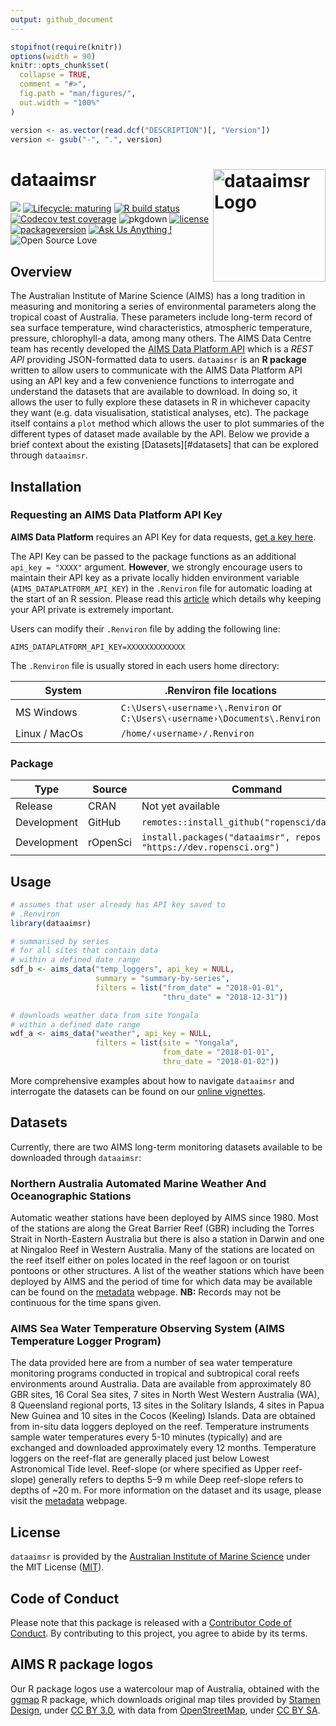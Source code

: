 ```yaml
---
output: github_document
---
```


<!-- README.md is generated from README.Rmd. Please edit that file -->

```r
stopifnot(require(knitr))
options(width = 90)
knitr::opts_chunk$set(
  collapse = TRUE,
  comment = "#>",
  fig.path = "man/figures/",
  out.width = "100%"
)
```

```r
version <- as.vector(read.dcf("DESCRIPTION")[, "Version"])
version <- gsub("-", ".", version)
```

# dataaimsr <img src="man/figures/logo.png" width = 180 alt="dataaimsr Logo" align="right" />

<!-- badges: start -->
[![](https://badges.ropensci.org/428_status.svg)](https://github.com/ropensci/software-review/issues/428)
[![Lifecycle: maturing](https://img.shields.io/badge/lifecycle-maturing-blue.svg)](https://www.tidyverse.org/lifecycle/#maturing)
[![R build status](https://github.com/ropensci/dataaimsr/workflows/R-CMD-check/badge.svg)](https://github.com/ropensci/dataaimsr/actions)
[![Codecov test coverage](https://codecov.io/gh/ropensci/dataaimsr/branch/master/graph/badge.svg)](https://codecov.io/gh/ropensci/dataaimsr?branch=master)
![pkgdown](https://github.com/ropensci/dataaimsr/workflows/pkgdown/badge.svg)
[![license](https://img.shields.io/badge/license-MIT + file LICENSE-lightgrey.svg)](https://choosealicense.com/)
[![packageversion](https://img.shields.io/badge/Package%20version-`r version`-orange.svg)](commits/master)
[![Ask Us Anything
\!](https://img.shields.io/badge/Ask%20us-anything-1abc9c.svg)](https://github.com/ropensci/dataaimsr/issues/new)
![Open Source
Love](https://badges.frapsoft.com/os/v2/open-source.svg?v=103)
<!-- badges: end -->

## Overview 

The Australian Institute of Marine Science (AIMS) has a long tradition in
measuring and monitoring a series of environmental parameters along the
tropical coast of Australia. These parameters include long-term record of sea
surface temperature, wind characteristics, atmospheric temperature, pressure,
chlorophyll-a data, among many others. The AIMS Data Centre team has recently
developed the [AIMS Data Platform API][1] which is a *REST API* providing
JSON-formatted data to users. `dataaimsr` is an **R package** written to
allow users to communicate with the AIMS Data Platform API using an API key
and a few convenience functions to interrogate and understand the datasets
that are available to download. In doing so, it allows the user to
fully explore these datasets in R in whichever capacity they want (e.g.
data visualisation, statistical analyses, etc). The package itself contains
a `plot` method which allows the user to plot summaries of the different types
of dataset made available by the API. Below we provide a brief context about
the existing [Datasets][#datasets] that can be explored through `dataaimsr`.

[1]: https://open-aims.github.io/data-platform/

## Installation

### Requesting an AIMS Data Platform API Key

**AIMS Data Platform** requires an API Key for data requests, [get a key here](https://open-AIMS.github.io/data-platform/key-request).

The API Key can be passed to the package functions as an additional
`api_key = "XXXX"` argument. **However**, we strongly encourage users to
maintain their API key as a private locally hidden environment variable
(`AIMS_DATAPLATFORM_API_KEY`) in the `.Renviron` file for
automatic loading at the start of an R session. Please read this
[article](https://CRAN.R-project.org/package=httr/vignettes/secrets.html)
which details why keeping your API private is extremely important.

Users can modify their `.Renviron` file by adding the following line:

```
AIMS_DATAPLATFORM_API_KEY=XXXXXXXXXXXXX
```

The `.Renviron` file is usually stored in each users home directory:

System        | .Renviron file locations
--------------|-------------------------
MS Windows    | <code>C:&#92;Users&#92;&#8249;username&#8250;&#92;.Renviron</code>  or <code>C:&#92;Users&#92;&#8249;username&#8250;&#92;Documents&#92;.Renviron</code>
Linux / MacOs | <code>&#47;home&#47;&#8249;username&#8250;&#47;.Renviron</code>

### Package

Type | Source | Command
---|---|---
Release | CRAN | Not yet available
Development | GitHub | `remotes::install_github("ropensci/dataaimsr")`
Development | rOpenSci | `install.packages("dataaimsr", repos = "https://dev.ropensci.org")`

## Usage

```r
# assumes that user already has API key saved to
# .Renviron
library(dataaimsr)

# summarised by series
# for all sites that contain data
# within a defined date range
sdf_b <- aims_data("temp_loggers", api_key = NULL,
                   summary = "summary-by-series",
                   filters = list("from_date" = "2018-01-01",
                                  "thru_date" = "2018-12-31"))

# downloads weather data from site Yongala
# within a defined date range
wdf_a <- aims_data("weather", api_key = NULL,
                   filters = list(site = "Yongala",
                                  from_date = "2018-01-01",
                                  thru_date = "2018-01-02"))
```

More comprehensive examples about how to navigate `dataaimsr` and interrogate
the datasets can be found on our [online vignettes][4].

[4]: https://ropensci.github.io/dataaimsr/articles

## Datasets

Currently, there are two AIMS long-term monitoring datasets available to be
downloaded through `dataaimsr`:

### Northern Australia Automated Marine Weather And Oceanographic Stations

Automatic weather stations have been deployed by AIMS since 1980. Most of the
stations are along the Great Barrier Reef (GBR) including the Torres Strait in
North-Eastern Australia but there is also a station in Darwin and one at
Ningaloo Reef in Western Australia. Many of the stations are located on the
reef itself either on poles located in the reef lagoon or on tourist pontoons
or other structures. A list of the weather stations which have been deployed
by AIMS and the period of time for which data may be available can be
found on the [metadata][2] webpage. **NB:** Records may not be continuous for
the time spans given.

[2]: https://apps.aims.gov.au/metadata/view/0887cb5b-b443-4e08-a169-038208109466

### AIMS Sea Water Temperature Observing System (AIMS Temperature Logger Program)

The data provided here are from a number of sea water temperature monitoring
programs conducted in tropical and subtropical coral reefs environments around
Australia. Data are available from approximately 80 GBR sites, 16 Coral Sea
sites, 7 sites in North West Western Australia (WA), 8 Queensland regional
ports, 13 sites in the Solitary Islands, 4 sites in Papua New Guinea and 10
sites in the Cocos (Keeling) Islands. Data are obtained from in-situ data
loggers deployed on the reef. Temperature instruments sample water
temperatures every 5-10 minutes (typically) and are exchanged and downloaded
approximately every 12 months. Temperature loggers on the reef-flat are
generally placed just below Lowest Astronomical Tide level. Reef-slope (or
where specified as Upper reef-slope) generally refers to depths 5--9 m while
Deep reef-slope refers to depths of ~20 m. For more information on the dataset
and its usage, please visit the [metadata][3] webpage.

[3]: https://apps.aims.gov.au/metadata/view/4a12a8c0-c573-11dc-b99b-00008a07204e 

## License

`dataaimsr` is provided by the [Australian Institute of Marine Science](https://www.aims.gov.au) under the MIT License ([MIT](http://opensource.org/licenses/MIT)).

## Code of Conduct

Please note that this package is released with a
[Contributor Code of Conduct](https://ropensci.org/code-of-conduct/).
By contributing to this project, you agree to abide by its terms.

## AIMS R package logos

Our R package logos use a watercolour map of Australia, obtained with the [ggmap](https://CRAN.R-project.org/package=ggmap) R package, which downloads original map tiles provided by [Stamen Design](http://stamen.com), under [CC BY 3.0](http://creativecommons.org/licenses/by/3.0), with data from [OpenStreetMap](http://openstreetmap.org), under [CC BY SA](http://creativecommons.org/licenses/by-sa/3.0).
